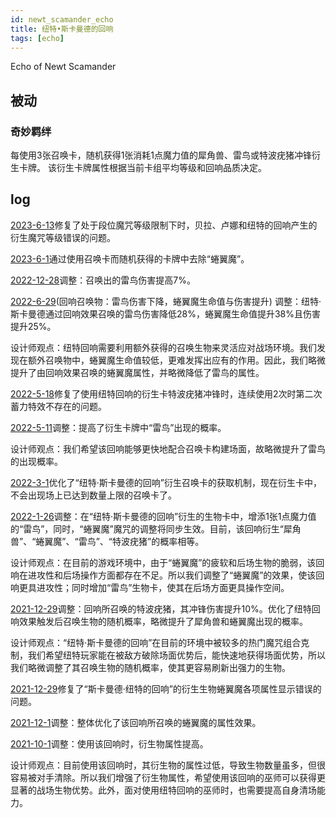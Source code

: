 ```yaml
---
id: newt_scamander_echo
title: 纽特•斯卡曼德的回响
tags: [echo]
---
```


Echo of Newt Scamander

<!--truncate-->


## 被动

### 奇妙羁绊

每使用3张召唤卡，随机获得1张消耗1点魔力值的犀角兽、雷鸟或特波疣猪冲锋衍生卡牌。
该衍生卡牌属性根据当前卡组平均等级和回响品质决定。

## log

[2023-6-13](/blog/230613-update-annc#fix)修复了处于段位魔咒等级限制下时，贝拉、卢娜和纽特的回响产生的衍生魔咒等级错误的问题。

[2023-6-1](/blog/230601-update-annc#adjustment)通过使用召唤卡而随机获得的卡牌中去除“蜷翼魔”。

[2022-12-28](/blog/221228-update-annc#adjustment)调整：召唤出的雷鸟伤害提高7%。

[2022-6-29](/blog/220629-update-annc#adjustment)(回响召唤物：雷鸟伤害下降，蜷翼魔生命值与伤害提升)
调整：纽特·斯卡曼德通过回响效果召唤的雷鸟伤害降低28%，蜷翼魔生命值提升38%且伤害提升25%。

设计师观点：纽特回响需要利用额外获得的召唤生物来灵活应对战场环境。我们发现在额外召唤物中，蜷翼魔生命值较低，更难发挥出应有的作用。因此，我们略微提升了由回响效果召唤的蜷翼魔属性，并略微降低了雷鸟的属性。

[2022-5-18](/blog/220518-update-annc#fix)修复了使用纽特回响的衍生卡特波疣猪冲锋时，连续使用2次时第二次蓄力特效不存在的问题。

[2022-5-11](/blog/220511-update-annc#adjustment)调整：提高了衍生卡牌中“雷鸟”出现的概率。

设计师观点：我们希望该回响能够更快地配合召唤卡构建场面，故略微提升了雷鸟的出现概率。

[2022-3-1](/blog/220301-update-annc#optimization)优化了“纽特·斯卡曼德的回响”衍生召唤卡的获取机制，现在衍生卡中，不会出现场上已达到数量上限的召唤卡了。

[2022-1-26](/blog/220126-update-annc#adjustment)调整：在“纽特·斯卡曼德的回响”衍生的生物卡中，增添1张1点魔力值的“雷鸟”，同时，“蜷翼魔”魔咒的调整将同步生效。目前，该回响衍生“犀角兽”、“蜷翼魔”、“雷鸟”、“特波疣猪”的概率相等。

设计师观点：在目前的游戏环境中，由于“蜷翼魔”的疲软和后场生物的脆弱，该回响在进攻性和后场操作方面都存在不足。所以我们调整了“蜷翼魔”的效果，使该回响更具进攻性；同时增加“雷鸟”生物卡，使其在后场方面更具操作空间。

[2021-12-29](/blog/211229-update-annc#adjustment)调整：回响所召唤的特波疣猪，其冲锋伤害提升10%。优化了纽特回响效果触发后召唤生物的随机概率，略微提升了犀角兽和蜷翼魔出现的概率。

设计师观点：“纽特·斯卡曼德的回响”在目前的环境中被较多的热门魔咒组合克制，我们希望纽特玩家能在被敌方破除场面优势后，能快速地获得场面优势，所以我们略微调整了其召唤生物的随机概率，使其更容易刷新出强力的生物。

[2021-12-29](/blog/211229-update-annc#fix)修复了“斯卡曼德·纽特的回响”的衍生生物蜷翼魔各项属性显示错误的问题。

[2021-12-1](/blog/211201-update-annc#echo_adjustment)调整：整体优化了该回响所召唤的蜷翼魔的属性效果。

[2021-10-1](/blog/211001-update-annc#adjustment)调整：使用该回响时，衍生物属性提高。

设计师观点：目前使用该回响时，其衍生物的属性过低，导致生物数量虽多，但很容易被对手清除。所以我们增强了衍生物属性，希望使用该回响的巫师可以获得更显著的战场生物优势。此外，面对使用纽特回响的巫师时，也需要提高自身清场能力。

